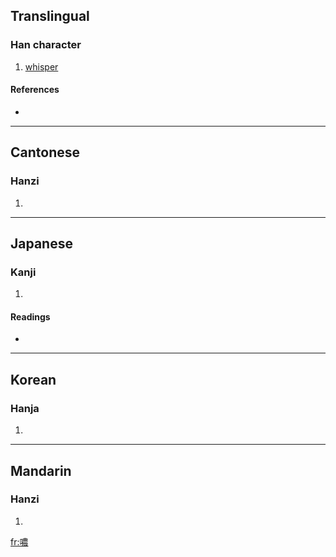 {{also|哝}}
==Translingual==

===Han character===
{{Han char|rn=30|rad=口|as=13|sn=16|four=6503<sub>2</sub>|canj=口廿田女 (RTWV)}}

# [[whisper]]

====References====
* {{Han ref|kx=0209.340|dkj=04368|dj=0432.180|hdz=10691.070|uh=5665|ud=22117|bh=BEBA|bd=48826}}

----

==Cantonese==

===Hanzi===
{{yue-hanzi|jyut=|y=nung4|sim=哝}}

# {{defn|Cantonese}}

----

==Japanese==

===Kanji===
{{ja-kanji|grade=|rs=口13}}

# {{defn|Japanese}}

====Readings====
* {{ja-readings|on=[[どう]] (dō), [[ぬ]] (nu), [[だう]] (dau), [[にょう]] (nyō)|kun=[[ささやく]] (sasayaku)}}

----

==Korean==

===Hanja===
{{ko-hanja|hangeul=농|rv=nong|mr=nong}}

# {{defn|Korean}}

----

==Mandarin==

===Hanzi===
{{cmn-hanzi|sim=哝|pin=[[nóng]] ([[nong2]])|wg=nung<sup>2</sup>}}

# {{defn|Mandarin}}

[[fr:噥]]